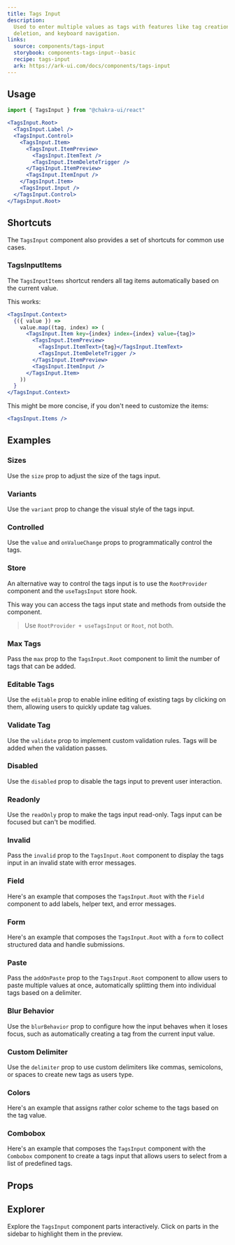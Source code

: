 ```yaml
---
title: Tags Input
description:
  Used to enter multiple values as tags with features like tag creation,
  deletion, and keyboard navigation.
links:
  source: components/tags-input
  storybook: components-tags-input--basic
  recipe: tags-input
  ark: https://ark-ui.com/docs/components/tags-input
---
```


<ExampleTabs name="tags-input-basic" />

## Usage

```jsx
import { TagsInput } from "@chakra-ui/react"
```

```jsx
<TagsInput.Root>
  <TagsInput.Label />
  <TagsInput.Control>
    <TagsInput.Item>
      <TagsInput.ItemPreview>
        <TagsInput.ItemText />
        <TagsInput.ItemDeleteTrigger />
      </TagsInput.ItemPreview>
      <TagsInput.ItemInput />
    </TagsInput.Item>
    <TagsInput.Input />
  </TagsInput.Control>
</TagsInput.Root>
```

## Shortcuts

The `TagsInput` component also provides a set of shortcuts for common use cases.

### TagsInputItems

The `TagsInputItems` shortcut renders all tag items automatically based on the
current value.

This works:

```jsx
<TagsInput.Context>
  {({ value }) =>
    value.map((tag, index) => (
      <TagsInput.Item key={index} index={index} value={tag}>
        <TagsInput.ItemPreview>
          <TagsInput.ItemText>{tag}</TagsInput.ItemText>
          <TagsInput.ItemDeleteTrigger />
        </TagsInput.ItemPreview>
        <TagsInput.ItemInput />
      </TagsInput.Item>
    ))
  }
</TagsInput.Context>
```

This might be more concise, if you don't need to customize the items:

```jsx
<TagsInput.Items />
```

## Examples

### Sizes

Use the `size` prop to adjust the size of the tags input.

<ExampleTabs name="tags-input-with-sizes" />

### Variants

Use the `variant` prop to change the visual style of the tags input.

<ExampleTabs name="tags-input-with-variants" />

### Controlled

Use the `value` and `onValueChange` props to programmatically control the tags.

<ExampleTabs name="tags-input-controlled" />

### Store

An alternative way to control the tags input is to use the `RootProvider`
component and the `useTagsInput` store hook.

This way you can access the tags input state and methods from outside the
component.

> Use `RootProvider + useTagsInput` or `Root`, not both.

<ExampleTabs name="tags-input-with-store" />

### Max Tags

Pass the `max` prop to the `TagsInput.Root` component to limit the number of
tags that can be added.

<ExampleTabs name="tags-input-with-max" />

### Editable Tags

Use the `editable` prop to enable inline editing of existing tags by clicking on
them, allowing users to quickly update tag values.

<ExampleTabs name="tags-input-editable" />

### Validate Tag

Use the `validate` prop to implement custom validation rules. Tags will be added
when the validation passes.

<ExampleTabs name="tags-input-validation" />

### Disabled

Use the `disabled` prop to disable the tags input to prevent user interaction.

<ExampleTabs name="tags-input-disabled" />

### Readonly

Use the `readOnly` prop to make the tags input read-only. Tags input can be
focused but can't be modified.

<ExampleTabs name="tags-input-read-only" />

### Invalid

Pass the `invalid` prop to the `TagsInput.Root` component to display the tags
input in an invalid state with error messages.

<ExampleTabs name="tags-input-invalid" />

### Field

Here's an example that composes the `TagsInput.Root` with the `Field` component
to add labels, helper text, and error messages.

<ExampleTabs name="tags-input-with-field" />

### Form

Here's an example that composes the `TagsInput.Root` with a `form` to collect
structured data and handle submissions.

<ExampleTabs name="tags-input-with-form" />

### Paste

Pass the `addOnPaste` prop to the `TagsInput.Root` component to allow users to
paste multiple values at once, automatically splitting them into individual tags
based on a delimiter.

<ExampleTabs name="tags-input-with-paste" />

### Blur Behavior

Use the `blurBehavior` prop to configure how the input behaves when it loses
focus, such as automatically creating a tag from the current input value.

<ExampleTabs name="tags-input-with-blur-behavior" />

### Custom Delimiter

Use the `delimiter` prop to use custom delimiters like commas, semicolons, or
spaces to create new tags as users type.

<ExampleTabs name="tags-input-with-delimiter" />

### Colors

Here's an example that assigns rather color scheme to the tags based on the tag
value.

<ExampleTabs name="tags-input-with-colors" />

### Combobox

Here's an example that composes the `TagsInput` component with the `Combobox`
component to create a tags input that allows users to select from a list of
predefined tags.

<ExampleTabs name="tags-input-with-combobox" />

## Props

## Explorer

Explore the `TagsInput` component parts interactively. Click on parts in the
sidebar to highlight them in the preview.

<Explorer name="tags-input-explorer" />
